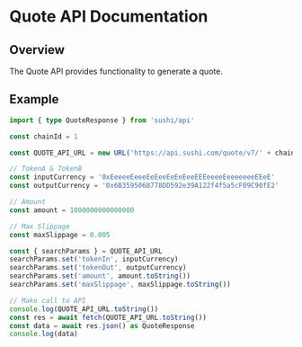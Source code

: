 # Quote API Documentation

## Overview
The Quote API provides functionality to generate a quote.

## Example

```ts twoslash
import { type QuoteResponse } from 'sushi/api'

const chainId = 1

const QUOTE_API_URL = new URL('https://api.sushi.com/quote/v7/' + chainId)

// TokenA & TokenB
const inputCurrency = '0xEeeeeEeeeEeEeeEeEeEeeEEEeeeeEeeeeeeeEEeE'
const outputCurrency = '0x6B3595068778DD592e39A122f4f5a5cF09C90fE2'

// Amount
const amount = 1000000000000000

// Max Slippage
const maxSlippage = 0.005

const { searchParams } = QUOTE_API_URL
searchParams.set('tokenIn', inputCurrency)
searchParams.set('tokenOut', outputCurrency)
searchParams.set('amount', amount.toString())
searchParams.set('maxSlippage', maxSlippage.toString())

// Make call to API
console.log(QUOTE_API_URL.toString())
const res = await fetch(QUOTE_API_URL.toString())
const data = await res.json() as QuoteResponse
console.log(data)
```